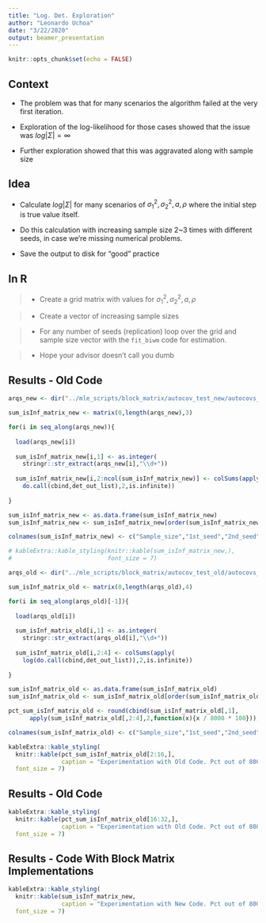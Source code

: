 ```yaml
---
title: "Log. Det. Exploration"
author: "Leonardo Uchoa"
date: "3/22/2020"
output: beamer_presentation
---
```


```r
knitr::opts_chunk$set(echo = FALSE)
```

## Context

- The problem was that for many scenarios the algorithm failed at the very first iteration.

- Exploration of the log-likelihood for those cases showed that the issue was $log|\Sigma| = \infty$

- Further exploration showed that this was aggravated along with sample size

## Idea

- Calculate $log|\Sigma|$ for many scenarios of $\sigma^2_1,\sigma^2_2,a,\rho$ where the initial step is true value itself.

- Do this calculation with increasing sample size 2~3 times with different seeds, in case we're missing numerical problems.

- Save the output to disk for "good" practice 

## In R

>- Create a grid matrix with values for $\sigma^2_1,\sigma^2_2,a,\rho$

>- Create a vector of increasing sample sizes 

>- For any number of seeds (replication) loop over the grid and sample size vector with the `fit_biwm` code for estimation.\footnote{That implies the 3 for loops}

>- Hope your advisor doesn't call you dumb

## Results - Old Code

```r
arqs_new <- dir("../mle_scripts/block_matrix/autocov_test_new/autocovs_dets/",full.names = TRUE)

sum_isInf_matrix_new <- matrix(0,length(arqs_new),3)

for(i in seq_along(arqs_new)){
  
  load(arqs_new[i])
  
  sum_isInf_matrix_new[i,1] <- as.integer(
    stringr::str_extract(arqs_new[i],"\\d+"))
  
  sum_isInf_matrix_new[i,2:ncol(sum_isInf_matrix_new)] <- colSums(apply(
    do.call(cbind,det_out_list),2,is.infinite))
  
}

sum_isInf_matrix_new <- as.data.frame(sum_isInf_matrix_new)
sum_isInf_matrix_new <- sum_isInf_matrix_new[order(sum_isInf_matrix_new$V1),]

colnames(sum_isInf_matrix_new) <- c("Sample_size","1st_seed","2nd_seed")

# kableExtra::kable_styling(knitr::kable(sum_isInf_matrix_new,),
#                           font_size = 7)

arqs_old <- dir("../mle_scripts/block_matrix/autocov_test_old/autocovs_dets/",full.names = TRUE)

sum_isInf_matrix_old <- matrix(0,length(arqs_old),4)

for(i in seq_along(arqs_old)[-1]){
  
  load(arqs_old[i])
  
  sum_isInf_matrix_old[i,1] <- as.integer(
    stringr::str_extract(arqs_old[i],"\\d+"))
  
  sum_isInf_matrix_old[i,2:4] <- colSums(apply(
    log(do.call(cbind,det_out_list)),2,is.infinite))
  
}

sum_isInf_matrix_old <- as.data.frame(sum_isInf_matrix_old)
sum_isInf_matrix_old <- sum_isInf_matrix_old[order(sum_isInf_matrix_old$V1),]

pct_sum_isInf_matrix_old <- round(cbind(sum_isInf_matrix_old[,1],
      apply(sum_isInf_matrix_old[,2:4],2,function(x){x / 8000 * 100})),2)

colnames(sum_isInf_matrix_old) <- c("Sample_size","1st_seed","2nd_seed","3rd_seed")

kableExtra::kable_styling(
  knitr::kable(pct_sum_isInf_matrix_old[2:16,],
               caption = "Experimentation with Old Code. Pct out of 8000 grid values",row.names = FALSE),
  font_size = 7)

```

## Results - Old Code

```r
kableExtra::kable_styling(
  knitr::kable(pct_sum_isInf_matrix_old[16:32,],
               caption = "Experimentation with Old Code. Pct out of 8000 grid values",row.names = FALSE),
  font_size = 7)
```

## Results - Code With Block Matrix Implementations

```r
kableExtra::kable_styling(
  knitr::kable(sum_isInf_matrix_new,
               caption = "Experimentation with New Code. Pct out of 8000 grid values",row.names = FALSE),
  font_size = 7)
```


